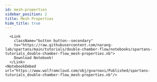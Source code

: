 ```yaml
---
id: mesh-properties
sidebar_position: 2
title: Mesh Properties
hide_title: true
---
```




<Tabs lazy>

  <TabItem value="wl-ipynb" label="Wolfram Language - Jupyter" default>
    <NotebookViewer notebookURL="https://github.com/narang-lab/spartans/blob/main/tutorials/double-chamber-flow/notebooks/spartans-tutorials_double-chamber-flow_mesh-properties.ipynb" />
  </TabItem>

  <TabItem value="wl-nb" label="Wolfram Language">
  
      <Link
        className="button button--secondary"
        to="https://raw.githubusercontent.com/narang-lab/spartans/main/tutorials/double-chamber-flow/notebooks/spartans-tutorials_double-chamber-flow_mesh-properties.nb">
        Download Notebook!
      </Link>
    <NotebookEmbed url="https://www.wolframcloud.com/obj/gvarnavi/Published/spartans-tutorials_double-chamber-flow_mesh-properties.nb"/>

  </TabItem>

</Tabs>

